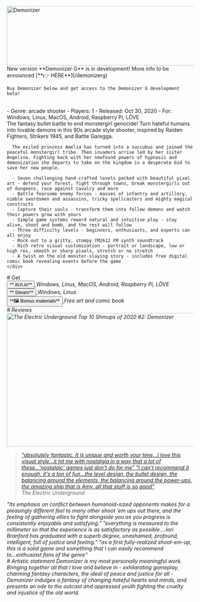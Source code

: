



<section>
  <img
    class="logo"
    srcset={Logo}
    alt="Demonizer"
    width="640"
    height="160"
    style={{display: 'block', marginLeft: 'auto', marginRight: 'auto'}}
  />
  <br/>
  <div style={{textAlign: 'center'}}>
    New version **Demonizer G** is in development! More info to be announced [**👉️ HERE**](/demonizerg)

    Buy Demonizer below and get access to the Demonizer G development beta!
  </div>
  <br/>
  <div class='grid'>
    <div>
      <Gallery id='media' items={GalleryItems} showActive={true} aspectRatio='16/9' />
      <article>
        - Genre: arcade shooter
        - Players: 1
        - Released: Oct 30, 2020
        - For: Windows, Linux, MacOS, Android, Raspberry Pi, LÖVE
      </article>
    </div>
    <div>
      The fantasy bullet battle to end monstergirl genocide! Turn hateful humans into lovable demons in this 90s arcade style shooter, inspired by Raiden Fighters, Strikers 1945, and Battle Garegga.

      The exiled princess Amelia has turned into a succubus and joined the peaceful monstergirl tribe. Then invaders arrive led by her sister Angelina. Fighting back with her newfound powers of hypnosis and demonization she departs to take on the kingdom in a desperate bid to save her new people.

      - Seven challenging hand-crafted levels packed with beautiful pixel art - defend your forest, fight through towns, break monstergirls out of dungeons, race against cavalry and more
      - Battle fearsome enemy forces - masses of infantry and artillery, nimble swordsmen and assassins, tricky spellcasters and mighty magical constructs
      - Capture their souls - transform them into fellow demons and watch their powers grow with yours
      - Simple game systems reward natural and intuitive play - stay alive, shoot and bomb, and the rest will follow
      - Three difficulty levels - beginners, enthusiasts, and experts can all enjoy
      - Rock out to a gritty, stompy YM2612 FM synth soundtrack
      - Rich retro visual customization - portrait or landscape, low or high res, smooth or sharp pixels, stretch or no stretch
      - A twist on the old monster-slaying story - includes free digital comic book revealing events before the game
    </div>
  </div>
</section>
<section>
  # Get
  <div class='grid'>
    <div>
      <a target='__blank' href='https://ioribranford.itch.io/demonizer'>
        <button>**<i class='fa-brands fa-itch-io'/> itch.io**</button>
      </a>
      <ItchGamePrice author='ioribranford' game='demonizer' defaultPrice='$12.00'/>
      Windows, Linux, MacOS, Android, Raspberry Pi, LÖVE
    </div>
    <div>
      <a target='__blank' href='https://store.steampowered.com/app/1091390/Demonizer'>
        <button>**<i class='fa-brands fa-steam'/> Steam**</button>
      </a>
      <SteamGamePrice appId='1091390' defaultPrice='$11.99'/>
      Windows, Linux
    </div>
    <div>
      <a href='/demonizer/bonus'>
        <button class='secondary'>**🖼 Bonus materials**</button>
      </a>
      Free art and comic book
    </div>
  </div>
</section>
<section>
  # Reviews
  <div class='grid'>
    <ReviewQuote source='The Electric Underground Top 10 Shmups of 2020' href='https://youtu.be/ARlyXXCQER0&t=891'>
      <img srcset={Top10_2020} alt='The Electric Underground Top 10 Shmups of 2020 #2: Demonizer'
        width='640' height='360'
        sizes='(max-width: 575px) 360px, 640px'
        />
    </ReviewQuote>
    <blockquote>
      <a target='__blank' href="https://www.youtube.com/watch?v=F_kMbAAn8X8">
        "absolutely fantastic. It is unique and worth your time...I love this visual style...it hit me with nostalgia in a way that a lot of these...'nostalgic' games just don't do for me"
      </a>
      <a  target='__blank' href='https://youtu.be/R7rHL_ZnVBw'>
        "I can't recommend it enough, it's a ton of fun...the level design, the bullet design, the balancing around the elements, the balancing around the power-ups, the amazing ship that is Amy, all that stuff is so good"
      </a>
      <footer>
        <cite>The Electric Underground</cite>
      </footer>
    </blockquote>
  </div>
  <div class='grid'>
    <ReviewQuote source='Rice Digital' href='https://ricedigital.co.uk/blissful-death-demonizer/'>
      "Its emphasis on conflict between humanoid-sized opponents makes for a pleasingly different feel to many other shoot ’em ups out there, and the feeling of gathering allies to fight alongside you as you progress is consistently enjoyable and satisfying."
    </ReviewQuote>
    <ReviewQuote source='Isla de Monos' href='https://islademonos.com/analisis/demonizer-el-odio-al-diferente/'>
      "everything is measured to the millimeter so that the experience is as satisfactory as possible....Iori Branford has graduated with a superb degree, unashamed, profound, intelligent, full of justice and feeling."
    </ReviewQuote>
    <ReviewQuote source='RFGeneration' href='http://rfgeneration.com/podcasts/shmupclub/?name=2021-04-16_stcc_episode_033_demonizer.mp3'>
      "as a first fully-realized shoot-em-up, this is a solid game and something that I can easily recommend to...enthusiast fans of the genre"
    </ReviewQuote>
  </div>
</section>
<section>
  # Artistic statement
  Demonizer is my most personally meaningful work. Bringing together all that I love and believe in - exhilarating gameplay, charming fantasy characters, the ideal of peace and justice for all - Demonizer indulges a fantasy of changing hateful hearts and minds, and presents an ode to the outcast and oppressed youth fighting the cruelty and injustice of the old world.
</section>
